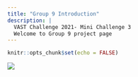 ```yaml
---
title: "Group 9 Introduction"
description: |
  VAST Challenge 2021- Mini Challenge 3
  Welcome to Group 9 project page
---
```

```r
knitr::opts_chunk$set(echo = FALSE)
```

![](image/VAposter (1).jpg)


